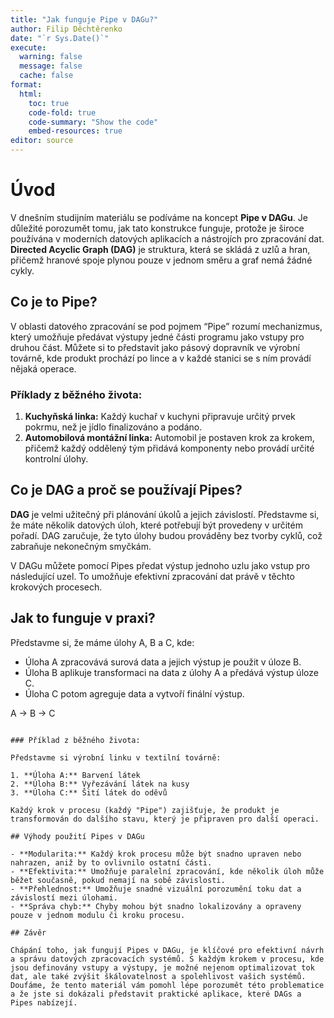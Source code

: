 ```yaml
---
title: "Jak funguje Pipe v DAGu?"
author: Filip Děchtěrenko
date: "`r Sys.Date()`"
execute:
  warning: false
  message: false
  cache: false
format:
  html:
    toc: true
    code-fold: true
    code-summary: "Show the code"
    embed-resources: true
editor: source
---
```


# Úvod

V dnešním studijním materiálu se podíváme na koncept **Pipe v DAGu**. Je důležité porozumět tomu, jak tato konstrukce funguje, protože je široce používána v moderních datových aplikacích a nástrojích pro zpracování dat. **Directed Acyclic Graph (DAG)** je struktura, která se skládá z uzlů a hran, přičemž hranové spoje plynou pouze v jednom směru a graf nemá žádné cykly.

## Co je to Pipe?

V oblasti datového zpracování se pod pojmem "Pipe" rozumí mechanizmus, který umožňuje předávat výstupy jedné části programu jako vstupy pro druhou část. Můžete si to představit jako pásový dopravník ve výrobní továrně, kde produkt prochází po lince a v každé stanici se s ním provádí nějaká operace.

### Příklady z běžného života:

1. **Kuchyňská linka:** Každý kuchař v kuchyni připravuje určitý prvek pokrmu, než je jídlo finalizováno a podáno.
2. **Automobilová montážní linka:** Automobil je postaven krok za krokem, přičemž každý oddělený tým přidává komponenty nebo provádí určité kontrolní úlohy.

## Co je DAG a proč se používají Pipes?

**DAG** je velmi užitečný při plánování úkolů a jejich závislostí. Představme si, že máte několik datových úloh, které potřebují být provedeny v určitém pořadí. DAG zaručuje, že tyto úlohy budou prováděny bez tvorby cyklů, což zabraňuje nekonečným smyčkám.

V DAGu můžete pomocí Pipes předat výstup jednoho uzlu jako vstup pro následující uzel. To umožňuje efektivní zpracování dat právě v těchto krokových procesech.

## Jak to funguje v praxi?

Představme si, že máme úlohy A, B a C, kde:

- Úloha A zpracovává surová data a jejich výstup je použit v úloze B.
- Úloha B aplikuje transformaci na data z úlohy A a předává výstup úloze C.
- Úloha C potom agreguje data a vytvoří finální výstup.


A -> B -> C
```

### Příklad z běžného života:

Představme si výrobní linku v textilní továrně:

1. **Úloha A:** Barvení látek
2. **Úloha B:** Vyřezávání látek na kusy
3. **Úloha C:** Šití látek do oděvů

Každý krok v procesu (každý "Pipe") zajišťuje, že produkt je transformován do dalšího stavu, který je připraven pro další operaci.

## Výhody použití Pipes v DAGu

- **Modularita:** Každý krok procesu může být snadno upraven nebo nahrazen, aniž by to ovlivnilo ostatní části.
- **Efektivita:** Umožňuje paralelní zpracování, kde několik úloh může běžet současně, pokud nemají na sobě závislosti.
- **Přehlednost:** Umožňuje snadné vizuální porozumění toku dat a závislostí mezi úlohami.
- **Správa chyb:** Chyby mohou být snadno lokalizovány a opraveny pouze v jednom modulu či kroku procesu.

## Závěr

Chápání toho, jak fungují Pipes v DAGu, je klíčové pro efektivní návrh a správu datových zpracovacích systémů. S každým krokem v procesu, kde jsou definovány vstupy a výstupy, je možné nejenom optimalizovat tok dat, ale také zvýšit škálovatelnost a spolehlivost vašich systémů. Doufáme, že tento materiál vám pomohl lépe porozumět této problematice a že jste si dokázali představit praktické aplikace, které DAGs a Pipes nabízejí.
```
